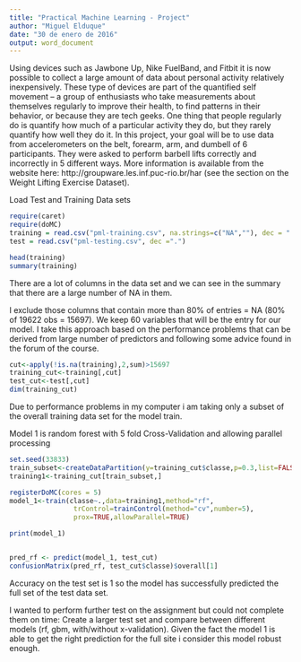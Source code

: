```yaml
---
title: "Practical Machine Learning - Project"
author: "Miguel Elduque"
date: "30 de enero de 2016"
output: word_document
---
```

Using devices such as Jawbone Up, Nike FuelBand, and Fitbit it is now possible to collect a large amount of data about personal activity relatively inexpensively. These type of devices are part of the quantified self movement – a group of enthusiasts who take measurements about themselves regularly to improve their health, to find patterns in their behavior, or because they are tech geeks. One thing that people regularly do is quantify how much of a particular activity they do, but they rarely quantify how well they do it. In this project, your goal will be to use data from accelerometers on the belt, forearm, arm, and dumbell of 6 participants. They were asked to perform barbell lifts correctly and incorrectly in 5 different ways. More information is available from the website here: http://groupware.les.inf.puc-rio.br/har (see the section on the Weight Lifting Exercise Dataset).

Load Test and Training Data sets
```r
require(caret)
require(doMC)
training = read.csv("pml-training.csv", na.strings=c("NA",""), dec = ".")
test = read.csv("pml-testing.csv", dec =".")

head(training)
summary(training)
```

There are a lot of columns in the data set and we can see in the summary that there are a large number of NA in them. 

I exclude those columns that contain more than 80% of entries = NA (80% of 19622 obs = 15697). We keep 60 variables that will be the entry for our model. I take this approach based on the performance problems that can be derived from large number of predictors and following some advice found in the forum of the course.

```r
cut<-apply(!is.na(training),2,sum)>15697
training_cut<-training[,cut]
test_cut<-test[,cut]
dim(training_cut)
```

Due to performance problems in my computer i am taking only a subset of the overall training data set for the model train.

Model 1 is random forest with 5 fold Cross-Validation and allowing parallel processing

```r
set.seed(33833)
train_subset<-createDataPartition(y=training_cut$classe,p=0.3,list=FALSE)
training1<-training_cut[train_subset,]

registerDoMC(cores = 5)
model_1<-train(classe~.,data=training1,method="rf",
                trControl=trainControl(method="cv",number=5),
                prox=TRUE,allowParallel=TRUE)

print(model_1)


pred_rf <- predict(model_1, test_cut)
confusionMatrix(pred_rf, test_cut$classe)$overall[1]

```

Accuracy on the test set is 1 so the model has successfully predicted the full set of the test data set.

I wanted to perform further test on the assignment but could not complete them on time:
Create a larger test set and compare between different models (rf, gbm, with/without x-validation). Given the fact the model 1 is able to get the right prediction for the full site i consider this model robust enough.
